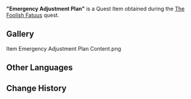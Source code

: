 {{Item Infobox
|id           = 101833
|image        = Item Treasure Map.png
|type         = Quest Items
|quality      = 
|description  = This map was contained within the plans that a Fatuus named Oleg accidentally dropped. All the encampment positions and Fatui patrol routes have been marked on here.
|source1      = Obtained after defeating Oleg initially.
|source2      = 
|source3      = 
|source4      = 
|source5      = 
}}
'''"Emergency Adjustment Plan"''' is a Quest Item obtained during the [[The Foolish Fatuus]] quest.

==Gallery==
<gallery>
Item Emergency Adjustment Plan Content.png
</gallery>

==Other Languages==
{{Other Languages
|en      = "Emergency Adjustment Plan"
|zhs     = 「紧急调整计划图」
|zhs_rm  = "Jǐnjí Tiáozhěng Jìhuà-tú"
|zht     = 「緊急調整計畫圖」
|zht_rm  = "Jǐnjí Tiáozhěng Jìhuà-tú"
|zh_tl   = "Emergency Adjustment Plan Diagram"
|ja      = 「緊急調整計画書」
|ja_rm   = "Kinkyuu Chousei Kaikaku-sho"
|ja_tl   = "Emergency Adjustment Plan Document"
|ko      = 「{{tt|긴급|緊急}} {{tt|조정|調整}} {{tt|계획서|計畫書}}」
|ko_tl   = "Emergency Adjustment Plan Document"
|es      = Mapa del plan de ajuste de emergencia
|es_tl   = Map of the Emergency Adjustment Plan
|fr      = Plan d'ajustement d'urgence
|fr_tl   = Emergency Adjustment Plan
|ru      = План экстренных корректировок
|ru_tl   = Emergency Corrections Plan
|th      = แผนการปรับใช้ฉุกเฉิน
|th_rm   = Phaen Kan Prab Chai Chuk Chern
|th_tl   = Emergency Adjustment Plan
|vi      = "Bản Kế Hoạch Điều Chỉnh Khẩn Cấp"
|vi_tl   = 
|de      = „Notfall-Anpassungsplan“
|de_tl   = "Emergency Adjustment Plan"
|id      = Peta Rencana Penyesuaian Darurat
|id_tl   = Emergency Adjustment Plan Map
|pt      = Plano de Ajustes de Emergência
|pt_tl   = Emergency Adjustments Plan
|tr      = "Acil Düzenleme Planı"
|tr_tl   = "Emergency Adjustment Plan"
|it      = "Piano di adeguamento d’emergenza"
|it_tl   = "Emergency Adjustment Plan"
}}

==Change History==
{{Change History|3.0}}